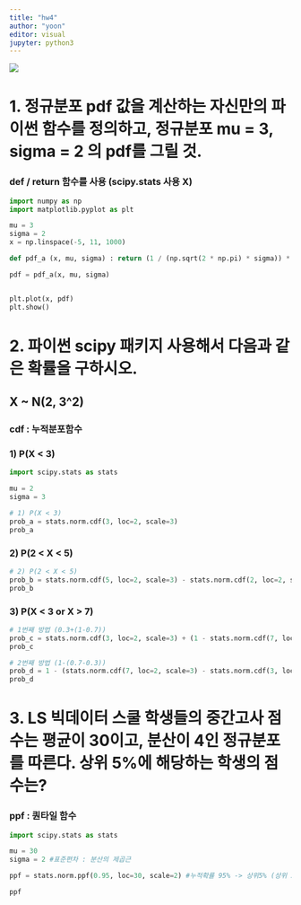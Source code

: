```yaml
---
title: "hw4"
author: "yoon"
editor: visual
jupyter: python3
---
```


![](다운로드 (1).jfif)

# 1. 정규분포 pdf 값을 계산하는 자신만의 파이썬 함수를 정의하고, 정규분포 mu = 3, sigma = 2 의 pdf를 그릴 것.

### def / return 함수를 사용 (scipy.stats 사용 X)

```python

import numpy as np
import matplotlib.pyplot as plt

mu = 3
sigma = 2
x = np.linspace(-5, 11, 1000)

def pdf_a (x, mu, sigma) : return (1 / (np.sqrt(2 * np.pi) * sigma)) * np.exp(-0.5 * ((x - mu) / sigma) ** 2)

pdf = pdf_a(x, mu, sigma)


plt.plot(x, pdf)
plt.show()


```

# 2. 파이썬 scipy 패키지 사용해서 다음과 같은 확률을 구하시오.

## X \~ N(2, 3\^2)

### cdf : 누적분포함수

### 1) P(X \< 3)

```python

import scipy.stats as stats

mu = 2
sigma = 3

# 1) P(X < 3)
prob_a = stats.norm.cdf(3, loc=2, scale=3)
prob_a

```

### 2) P(2 \< X \< 5)

```python

# 2) P(2 < X < 5)
prob_b = stats.norm.cdf(5, loc=2, scale=3) - stats.norm.cdf(2, loc=2, scale=3)
prob_b

```

### 3) P(X \< 3 or X \> 7)

```python

# 1번째 방법 (0.3+(1-0.7))
prob_c = stats.norm.cdf(3, loc=2, scale=3) + (1 - stats.norm.cdf(7, loc=2, scale=3))
prob_c

# 2번째 방법 (1-(0.7-0.3))
prob_d = 1 - (stats.norm.cdf(7, loc=2, scale=3) - stats.norm.cdf(3, loc=2, scale=3))
prob_d

```

# 3. LS 빅데이터 스쿨 학생들의 중간고사 점수는 평균이 30이고, 분산이 4인 정규분포를 따른다. 상위 5%에 해당하는 학생의 점수는?

### ppf : 퀀타일 함수

```python

import scipy.stats as stats

mu = 30
sigma = 2 #표준편차 : 분산의 제곱근

ppf = stats.norm.ppf(0.95, loc=30, scale=2) #누적확률 95% -> 상위5% (상위 5% = 하위95%)

ppf


```
